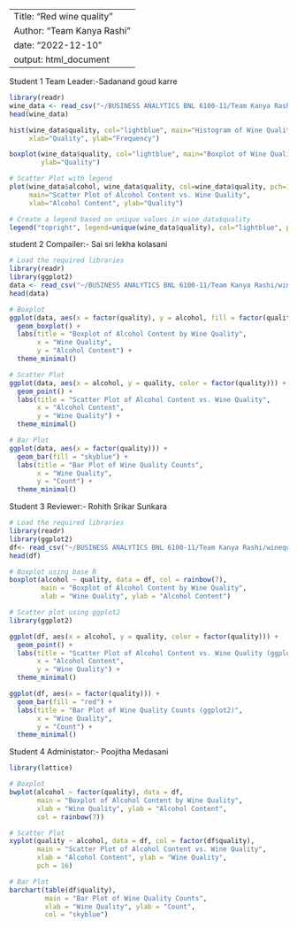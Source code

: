 
---
Title: "Red wine quality"
Author: "Team Kanya Rashi"
date: "2022-12-10"
output: html_document
---
Student 1
Team Leader:-Sadanand goud karre


```{r}
library(readr)
wine_data <- read_csv("~/BUSINESS ANALYTICS BNL 6100-11/Team Kanya Rashi/winequality-red.csv")
head(wine_data)
```

```{r}
hist(wine_data$quality, col="lightblue", main="Histogram of Wine Quality",
     xlab="Quality", ylab="Frequency")

```

```{r}
boxplot(wine_data$quality, col="lightblue", main="Boxplot of Wine Quality",
        ylab="Quality")

```
```{r}
# Scatter Plot with legend
plot(wine_data$alcohol, wine_data$quality, col=wine_data$quality, pch=16,
     main="Scatter Plot of Alcohol Content vs. Wine Quality",
     xlab="Alcohol Content", ylab="Quality")

# Create a legend based on unique values in wine_data$quality
legend("topright", legend=unique(wine_data$quality), col="lightblue", pch=16)

```
student 2
Compailer:- Sai sri lekha kolasani

```{r}
# Load the required libraries
library(readr)
library(ggplot2)
data <- read_csv("~/BUSINESS ANALYTICS BNL 6100-11/Team Kanya Rashi/winequality-red.csv")
head(data)
```

```{r}
# Boxplot
ggplot(data, aes(x = factor(quality), y = alcohol, fill = factor(quality))) +
  geom_boxplot() +
  labs(title = "Boxplot of Alcohol Content by Wine Quality",
       x = "Wine Quality",
       y = "Alcohol Content") +
  theme_minimal()
```

```{r}
# Scatter Plot
ggplot(data, aes(x = alcohol, y = quality, color = factor(quality))) +
  geom_point() +
  labs(title = "Scatter Plot of Alcohol Content vs. Wine Quality",
       x = "Alcohol Content",
       y = "Wine Quality") +
  theme_minimal()
```

```{r}
# Bar Plot
ggplot(data, aes(x = factor(quality))) +
  geom_bar(fill = "skyblue") +
  labs(title = "Bar Plot of Wine Quality Counts",
       x = "Wine Quality",
       y = "Count") +
  theme_minimal()
```


Student 3
Reviewer:- Rohith Srikar Sunkara
```{r}
# Load the required libraries
library(readr)
library(ggplot2)
df<- read_csv("~/BUSINESS ANALYTICS BNL 6100-11/Team Kanya Rashi/winequality-red.csv")
head(df)
```


```{r}
# Boxplot using base R
boxplot(alcohol ~ quality, data = df, col = rainbow(7),
        main = "Boxplot of Alcohol Content by Wine Quality",
        xlab = "Wine Quality", ylab = "Alcohol Content")

```

```{r}
# Scatter plot using ggplot2
library(ggplot2)

ggplot(df, aes(x = alcohol, y = quality, color = factor(quality))) +
  geom_point() +
  labs(title = "Scatter Plot of Alcohol Content vs. Wine Quality (ggplot2)",
       x = "Alcohol Content",
       y = "Wine Quality") +
  theme_minimal()
```

```{r}
ggplot(df, aes(x = factor(quality))) +
  geom_bar(fill = "red") +
  labs(title = "Bar Plot of Wine Quality Counts (ggplot2)",
       x = "Wine Quality",
       y = "Count") +
  theme_minimal()
```


Student 4
Administator:- Poojitha Medasani
```{r}
library(lattice)

# Boxplot
bwplot(alcohol ~ factor(quality), data = df,
       main = "Boxplot of Alcohol Content by Wine Quality",
       xlab = "Wine Quality", ylab = "Alcohol Content",
       col = rainbow(7))
```


```{r}
# Scatter Plot
xyplot(quality ~ alcohol, data = df, col = factor(df$quality),
       main = "Scatter Plot of Alcohol Content vs. Wine Quality",
       xlab = "Alcohol Content", ylab = "Wine Quality",
       pch = 16)
```


```{r}
# Bar Plot
barchart(table(df$quality),
         main = "Bar Plot of Wine Quality Counts",
         xlab = "Wine Quality", ylab = "Count",
         col = "skyblue")
```

